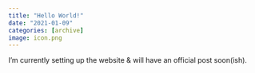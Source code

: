 ```yaml
---
title: "Hello World!"
date: "2021-01-09"
categories: [archive]
image: icon.png
---
```


I'm currently setting up the website & will have an official post soon(ish).
